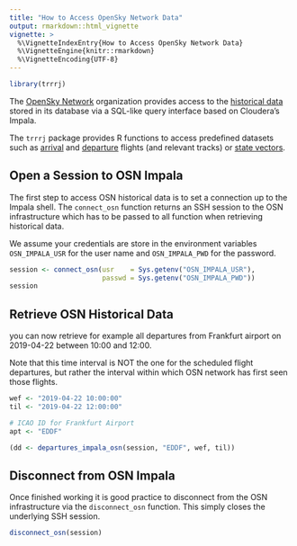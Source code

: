 ```yaml
---
title: "How to Access OpenSky Network Data"
output: rmarkdown::html_vignette
vignette: >
  %\VignetteIndexEntry{How to Access OpenSky Network Data}
  %\VignetteEngine{knitr::rmarkdown}
  %\VignetteEncoding{UTF-8}
---
```





```r
library(trrrj)
```

The [OpenSky Network](https://opensky-network.org/) organization provides access to the
[historical data](https://opensky-network.org/data/impala)
stored in its database via a SQL-like query interface based on Cloudera's Impala.

The `trrrj` package provides R functions to access predefined datasets such as
[arrival](https://opensky-network.org/apidoc/rest.html#arrivals-by-airport)
and [departure](https://opensky-network.org/apidoc/rest.html#departures-by-airport) flights
(and relevant tracks) or
[state vectors](https://opensky-network.org/apidoc/index.html#state-vectors).


## Open a Session to OSN Impala

The first step to access OSN historical data is to set a connection up to the Impala shell.
The `connect_osn` function returns an SSH session to the OSN infrastructure which
has to be passed to all function when retrieving historical data.

We assume your credentials are store in the environment variables
`OSN_IMPALA_USR` for the user name and `OSN_IMPALA_PWD` for the password.


```r
session <- connect_osn(usr    = Sys.getenv("OSN_IMPALA_USR"),
                       passwd = Sys.getenv("OSN_IMPALA_PWD"))
session
```


## Retrieve OSN Historical Data

you can now retrieve for example all departures from Frankfurt airport on 2019-04-22
between 10:00 and 12:00.

Note that this time interval is NOT the one for the scheduled flight departures, but rather
the interval within which OSN network has first seen those flights.



```r
wef <- "2019-04-22 10:00:00"
til <- "2019-04-22 12:00:00"

# ICAO ID for Frankfurt Airport
apt <- "EDDF"

(dd <- departures_impala_osn(session, "EDDF", wef, til))
```



## Disconnect from OSN Impala

Once finished working it is good practice to disconnect from the OSN infrastructure
via the `disconnect_osn` function. This simply closes the underlying SSH session.


```r
disconnect_osn(session)
```









